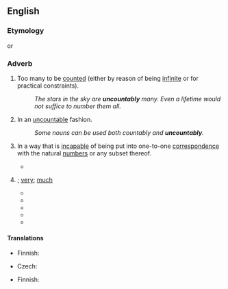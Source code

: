 ==English==

===Etymology===
{{suffix|uncountable|ly|lang=en}} or {{prefix|un|countably|lang=en}}

===Adverb===
{{en-adv|-}}

# Too many to be [[count]]ed (either by reason of being [[infinite]] or for practical constraints).
#: ''The stars in the sky are '''uncountably''' many. Even a lifetime would not suffice to number them all.''
# {{lb|en|grammar}} In an [[uncountable]] fashion.
#: ''Some nouns can be used both countably and '''uncountably'''.''
# {{lb|en|mathematics}} In a way that is [[incapable]] of being put into one-to-one [[correspondence]] with the natural [[number]]s or any subset thereof.
#* {{quote-text|year=2004|author=Jayant V. Deshpande|title=Mathematical Analysis And Applications: An Introduction|page=55|passage=If a set is neither finite nor countably infinite, it is said to be '''''uncountably''' infinite'' or simply ''uncountable''.}}
# {{non-gloss definition|Used as a general intensifier of amounts and quantities}}; [[very]]; [[much]]
#* {{quote-journal|title=Systems Easily Tripped in Error Bring Death in a Lake, Warning Us of...|work=Los Angeles Times|date=Jul 6, 1988|passage=And the dimensions of death that can result from such systems tripped in error, or through misperceptions of reality, are '''uncountably''' greater than those}}
#* {{quote-journal|title=Unplugging A Diverse Bit Of Cable TV|work=New York Times|date=Sep 20, 1990|passage=a host of other producers fear that a vital link to New York's '''uncountably''' diverse populations is about to be cut.}}
#* {{quote-journal|title=Vapors And Serenity|work=Newsweek|date=Dec 29, 1997|passage=And the memory of man runneth not to a year when there was an episode of disproportion comparable to the planet-wide vapors occasioned by one of the year's '''uncountably''' numerous automobile accidents, this one in Paris.}}
#* {{quote-book|section=Orality in Politics|title=Technology, Literacy and the Evolution of Society|page=185|author=Geoffrey Hawthorn|coauthors=David R. Olson, Michael Cole, editors|year=2006|passage=and the sheer quantity of material is '''uncountably''' greater}}
#* {{quote-journal|title=Hippie and redneck show is equal parts insane, inane|work=Boston Globe|date=Jan 17, 2007|passage=Stories of road travel in the United States have taken '''uncountably''' many forms, from John Steinbeck's "Travels With Charley" and Jack Kerouac's "On the Road" to "Little Miss Sunshine".}}

====Translations====
{{trans-top|too many to be counted}}
* Finnish: {{t|fi|lukemattoman}}
{{trans-mid}}
{{trans-bottom}}

{{trans-top|in mathematics}}
* Czech: {{t|cs|nespočetně}}
{{trans-mid}}
* Finnish: {{t|fi|numeroitumattomasti}}
{{trans-bottom}}